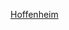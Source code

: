 {{football squad
|name         = 賀芬咸球員名單
|teamname     = 賀芬咸1899體育會
|title        = -{zh-hans:霍芬海姆;zh-hk:賀芬咸;zh-tw:霍芬赫姆;}-
|image       = 
|bgcolor     = #0055FF
|textcolor   = #FFFFFF
|bordercolor = #000080
|list=
{{football squad2 player|no=1|name=[[奥利弗·鲍曼|-{zh-hans:鲍曼; zh-hk:鮑文;zh-tw:鮑曼;}-]]}}
{{football squad2 player|no=3|name=[[帕維爾·卡德沙貝克|-{zh-hans:卡德沙貝克;zh-hk:卡迪拉比克;}-]]}}
{{football squad2 player|no=4|name=[[埃爾明·比卡契奇|-{zh-hans:比卡契奇;zh-hk:比卡斯錫;}-]]}}
{{football squad2 player|no=5|name=[[科斯塔斯·斯塔菲利德斯|-{zh-hans:斯塔菲利德斯;zh-hk:史迪菲尼迪斯;zh-tw:斯塔菲利德斯;}-]]}}
{{football squad2 player|no=6|name=[[霍瓦尔·努尔特韦特|-{zh-hans:努尔特韦特;zh-hk:諾特維迪;zh-tw:諾德維特;}-]]}}
<!--{{football squad2 player|no=7|name=[[雅克布·布倫·拉爾森|-{zh-hans:拉尔森; zh-hk:拿臣;}-]]}}-->
{{football squad2 player|no=8|name={{le|丹尼斯·蓋格|Dennis Geiger (footballer, born 1998)|-{zh-hans:盖格;zh-hk:基加;zh-tw:蓋格;}-}}}}
{{football squad2 player|no=9|name=[[伊拉斯·贝博|-{zh-tw:比博爾; zh-cn:贝博;}-]]}}
{{football squad2 player|no=10|name={{le|穆涅斯·達布爾|Moanes Dabour|-{zh-hans:达布尔;zh-hk:達保;zh-tw:達布爾;}-}}}}
{{football squad2 player|no=11|name=[[弗洛里安·格里利奇|-{zh-cn:格里利奇;zh-hk:基列斯治;zh-tw:格里利奇;}-]]}}
{{football squad2 player|no=12|name={{le|菲獵·彭特基|Philipp Pentke|-{zh-hans:彭特基;zh-hk:賓迪基;zh-tw:彭特基;}-}}}}
{{football squad2 player|no=14|name={{le|克里斯托夫·鮑姆加特納|Christoph Baumgartner|-{zh-hans:鲍姆加特纳;zh-hk:巴奧加拿;zh-tw:鮑姆加特納;}-}}}}
{{football squad2 player|no=15|name={{le|卡西姆·努胡|Kasim Nuhu|-{zh-hans:卡西姆;zh-hk:卡森;zh-tw:卡西姆;}-}}}}
{{football squad2 player|no=16|name=[[塞巴斯蒂安·魯迪|魯迪]]}}
{{football squad2 player|no=17|name=[[達維德·勞姆|-{zh-hans:劳姆;zh-hk:拉林;zh-hant:勞姆}-]]}}
{{football squad2 player|no=18|name={{le|迪阿迪耶·薩瑪賽庫|Diadie Samassékou|-{zh-hans:萨玛赛库; zh-hk:沙馬錫高;zh-tw:薩瑪賽庫}-}}}}
{{football squad2 player|no=21|name=[[班捷文·侯比拿|-{zh-hans:侯比拿;zh-hk:胡比拿;zh-tw:侯比拿;}-]]}}
{{football squad2 player|no=22|name=[[凱文·福格特|-{zh-cn:福格特;zh-tw:福格特;zh-hk:禾治;}-]]}}
<!--{{football squad2 player|no=23|name={{le|薩爾吉思·亞當恩|Sargis Adamyan|-{zh-hans:亚当恩;zh-hk:阿達美恩;zh-tw:亞當恩;}-}}}}-->
{{football squad2 player|no=24|name=[[賈斯汀·車|車]]}}
{{football squad2 player|no=25|name=[[凯文·阿克波古马|-{zh-hans:阿克波古马;zh-hk:阿克普古馬;zh-tw:阿克波古馬;}-]]}}
<!--{{football squad2 player|no=26|name={{le|達維德·奧托|David Otto|奧托}}}}-->
{{football squad2 player|no=27|name=[[安德雷·克拉馬里奇|-{zh-hans:克拉马里奇; zh-hk:卡拉馬歷; zh-tw:克拉馬里奇}-]]}}
{{football squad2 player|no=28|name=[[克里斯·理查兹 (足球运动员)|-{zh-hans:理查兹;zh-hk:李察士;zh-tw:理查茲}-]]}}
{{football squad2 player|no=29|name=[[羅伯·斯科夫|-{zh-hans:斯科夫; zh-hk:史哥夫; zh-tw:斯科夫}-]]}}
{{football squad2 player|no=30|name={{le|馬爾科·約翰|Marco John|約翰}}}}
<!--{{football squad2 player|no=31|name={{le|盧卡斯·里貝羅|Lucas Ribeiro|里貝羅}}}}-->
<!--{{football squad2 player|no=32|name={{le|美拿約·保格迪|Melayro Bogarde|保格迪}}}}-->
<!--{{football squad2 player|no=33|name={{le|若奧·克勞斯·德·梅洛|Klauss (footballer)|-{zh-hans:克劳斯; zh-hk:卡奧斯; zh-tw:克勞斯}-}}}}-->
{{football squad2 player|no=33|name={{le|吉奧吉尼奧·魯特|Georginio Rutter|魯特}}}}
<!--{{football squad2 player|no=35|name={{le|麥斯美利安·比亞|Maximilian Beier|比亞}}}}-->
{{football squad2 player|no=38|name={{le|史蒂芬·波許|Stefan Posch|-{zh-hans:波许; zh-hk:普殊; zh-tw:波許}-}}}}
<!--{{football squad2 player|no=41|name={{le|伊莱·埃尔姆基斯|Ilay Elmkies|埃尔姆基斯}}}}-->
{{football squad manager|name=待定}}
}}
<noinclude>[[Category:德国足球俱乐部名单模板|Hoffenheim]]

</noinclude>